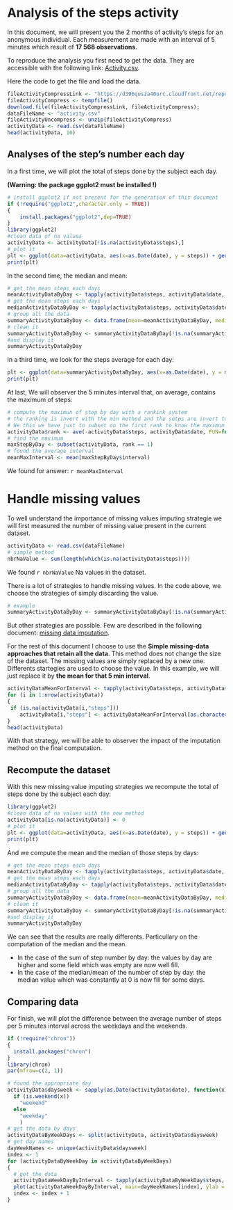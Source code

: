 # Analysis of the steps activity

In this document, we will present you the 2 months of activity's steps for an anonymous individual. Each measurement are made with an interval of 5 minutes which result of **17 568 observations**.

To reproduce the analysis you first need to get the data. They are accessible with the following link: [Activity.csv](https://d396qusza40orc.cloudfront.net/repdata%2Fdata%2Factivity.zip).

Here the code to get the file and load the data.

```r
fileActivityCompressLink <- "https://d396qusza40orc.cloudfront.net/repdata%2Fdata%2Factivity.zip"
fileActivityCompress <- tempfile()
download.file(fileActivityCompressLink, fileActivityCompress);
dataFileName <- "activity.csv"
fileActivityUncompress <- unzip(fileActivityCompress)
activityData <- read.csv(dataFileName)
head(activityData, 10)
```

## Analyses of the step's number each day

In a first time, we will plot the total of steps done by the subject each day.

**(Warning: the package ggplot2 must be installed !)**

```r
# install ggplot2 if not present for the generation of this document
if (!require("ggplot2",character.only = TRUE))
{
    install.packages("ggplot2",dep=TRUE)
}
library(ggplot2)
#clean data of na values
activityData <- activityData[!is.na(activityData$steps),]
# plot it
plt <- ggplot(data=activityData, aes(x=as.Date(date), y = steps)) + geom_bar(stat="identity") + ylab("Steps") + xlab("Dates")
print(plt)
```

In the second time, the median and mean:

```r
# get the mean steps each days
meanActivityDataByDay <- tapply(activityData$steps, activityData$date, mean, na.rm = T, simplify = T)
# get the mean steps each days
medianActivityDataByDay <- tapply(activityData$steps, activityData$date, median, na.rm = T, simplify = T)
# group all the data
summaryActivityDataByDay <- data.frame(mean=meanActivityDataByDay, median=medianActivityDataByDay, date=names(meanActivityDataByDay), row.names = NULL)
# clean it
summaryActivityDataByDay <- summaryActivityDataByDay[!is.na(summaryActivityDataByDay$mea) | !is.na(summaryActivityDataByDay$med),]
#and display it
summaryActivityDataByDay
```

In a third time, we look for the steps average for each day:

```r
plt <- ggplot(data=summaryActivityDataByDay, aes(x=as.Date(date), y = mean)) + geom_line() + ylab("mean steps") + xlab("Dates")
print(plt)
```

At last, We will observer the 5 minutes interval that, on average, contains the maximum of steps:

```r
# compute the maximun of step by day with a rankink system
# the ranking is invert with the min method and the setps are invert too.
# We this we have just to subset on the first rank to know the maximum
activityData$rank <- ave(-activityData$steps, activityData$date, FUN=function(x) rank(x, ties.method = "min"))
# find the maximum
maxStepByDay <- subset(activityData, rank == 1)
# found the average interval
meanMaxInterval <- mean(maxStepByDay$interval)
```
We found for answer: `r meanMaxInterval`

# Handle missing values

To well understand the importance of missing values imputing strategie we will first measured the number of missing value present in the current dataset.

```r
activityData <- read.csv(dataFileName)
# simple method
nbrNaValue <- sum(length(which(is.na(activityData$steps))))
```

We found `r nbrNaValue` Na values in the dataset.

There is a lot of strategies to handle missing values. In the code above, we choose the strategies of simply discarding the value.

```r
# example
summaryActivityDataByDay <- summaryActivityDataByDay[!is.na(summaryActivityDataByDay$mea) | !is.na(summaryActivityDataByDay$med),]
``` 

But other strategies are possible. Few are described in the following document: [missing data imputation](http://www.stat.columbia.edu/~gelman/arm/missing.pdf).

For the rest of this document I choose to use the **Simple missing-data approaches that retain all the data**. This method does not change the size of the dataset. The missing values are simply replaced by a new one. Differents startegies are used to choose the value. In this example, we will just replace it by **the mean for that 5 min interval**.

```r
activityDataMeanForInterval <- tapply(activityData$steps, activityData$interval, na.rm=T, mean)
for (i in 1:nrow(activityData))
{
 if (is.na(activityData[i,"steps"]))
    activityData[i,"steps"] <- activityDataMeanForInterval[as.character(activityData[i, "interval"])]
}
head(activityData)
```

With that strategy, we will be able to observer the impact of the imputation method on the final computation.

## Recompute the dataset

With this new missing value imputing strategies we recompute the total of steps done by the subject each day:

```r
library(ggplot2)
#clean data of na values with the new method
activityData[is.na(activityData)] <- 0
# plot it
plt <- ggplot(data=activityData, aes(x=as.Date(date), y = steps)) + geom_bar(stat="identity") + ylab("Steps") + xlab("Dates")
print(plt)
```

And we compute the mean and the median of those steps by days:

```r
# get the mean steps each days
meanActivityDataByDay <- tapply(activityData$steps, activityData$date, mean, na.rm = T, simplify = T)
# get the mean steps each days
medianActivityDataByDay <- tapply(activityData$steps, activityData$date, median, na.rm = T, simplify = T)
# group all the data
summaryActivityDataByDay <- data.frame(mean=meanActivityDataByDay, median=medianActivityDataByDay, date=names(meanActivityDataByDay), row.names = NULL)
# clean it
summaryActivityDataByDay <- summaryActivityDataByDay[!is.na(summaryActivityDataByDay$mea) | !is.na(summaryActivityDataByDay$med),]
#and display it
summaryActivityDataByDay
```

We can see that the results are really differents. Particullary on the computation of the median and the mean.

- In the case of the sum of step number by day: the values by day are higher and some field which was empty are now well fill.
- In the case of the median/mean of the number of step by day: the median value which was constantly at 0 is now fill for some days.

## Comparing data

For finish, we will plot the difference between the average number of steps per 5 minutes interval across the weekdays and the weekends.

```r
if (!require("chron"))
{
  install.packages("chron")
}
library(chron)
par(mfrow=c(2, 1))

# found the appropriate day
activityData$daysweek <- sapply(as.Date(activityData$date), function(x) 
  if (is.weekend(x))
    "weekend"
  else
    "weekday"
    )
# get the data by days
activityDataByWeekDays <- split(activityData, activityData$daysweek)
# get day names
dayWeekNames <- unique(activityData$daysweek)
index <- 1
for (activityDataByWeekDay in activityDataByWeekDays)
{
  # get the data 
  activityDataWeekDayByInterval <- tapply(activityDataByWeekDay$steps, activityDataByWeekDay$interval, mean)
  plot(activityDataWeekDayByInterval, main=dayWeekNames[index], ylab = "Average steps", xlab = "Interval", type="l")
  index <- index + 1
}
```
